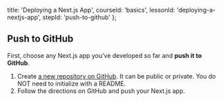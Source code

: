 
  title: 'Deploying a Next.js App',
  courseId: 'basics',
  lessonId: 'deploying-a-nextjs-app',
  stepId: 'push-to-github'
};

## Push to GitHub

First, choose any Next.js app you’ve developed so far and **push it to GitHub**.

1. Create [a new repository on GitHub](https://github.com/new). It can be public or private. You do NOT need to initialize with a README.
2. Follow the directions on GitHub and push your Next.js app.


